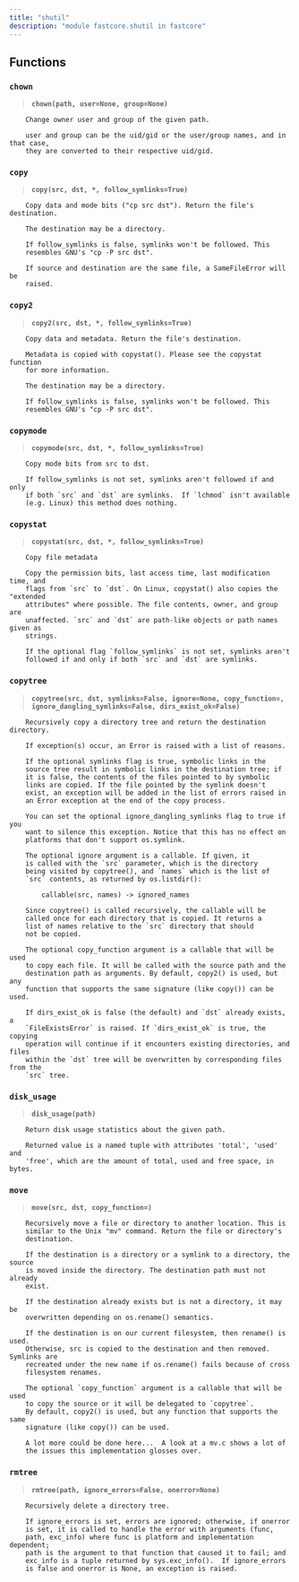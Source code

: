 ```yaml
---
title: "shutil"
description: "module fastcore.shutil in fastcore"
---
```


## Functions

    
### `chown`
    


```{=html}
<blockquote><strong><code>chown(path, user=None, group=None)</code></strong></blockquote>
```


    
        Change owner user and group of the given path.
        
        user and group can be the uid/gid or the user/group names, and in that case,
        they are converted to their respective uid/gid.
    
### `copy`
    


```{=html}
<blockquote><strong><code>copy(src, dst, *, follow_symlinks=True)</code></strong></blockquote>
```


    
        Copy data and mode bits ("cp src dst"). Return the file's destination.
        
        The destination may be a directory.
        
        If follow_symlinks is false, symlinks won't be followed. This
        resembles GNU's "cp -P src dst".
        
        If source and destination are the same file, a SameFileError will be
        raised.
    
### `copy2`
    


```{=html}
<blockquote><strong><code>copy2(src, dst, *, follow_symlinks=True)</code></strong></blockquote>
```


    
        Copy data and metadata. Return the file's destination.
        
        Metadata is copied with copystat(). Please see the copystat function
        for more information.
        
        The destination may be a directory.
        
        If follow_symlinks is false, symlinks won't be followed. This
        resembles GNU's "cp -P src dst".
    
### `copymode`
    


```{=html}
<blockquote><strong><code>copymode(src, dst, *, follow_symlinks=True)</code></strong></blockquote>
```


    
        Copy mode bits from src to dst.
        
        If follow_symlinks is not set, symlinks aren't followed if and only
        if both `src` and `dst` are symlinks.  If `lchmod` isn't available
        (e.g. Linux) this method does nothing.
    
### `copystat`
    


```{=html}
<blockquote><strong><code>copystat(src, dst, *, follow_symlinks=True)</code></strong></blockquote>
```


    
        Copy file metadata
        
        Copy the permission bits, last access time, last modification time, and
        flags from `src` to `dst`. On Linux, copystat() also copies the "extended
        attributes" where possible. The file contents, owner, and group are
        unaffected. `src` and `dst` are path-like objects or path names given as
        strings.
        
        If the optional flag `follow_symlinks` is not set, symlinks aren't
        followed if and only if both `src` and `dst` are symlinks.
    
### `copytree`
    


```{=html}
<blockquote><strong><code>copytree(src, dst, symlinks=False, ignore=None, copy_function=<function copy2 at 0x103672dd0>, ignore_dangling_symlinks=False, dirs_exist_ok=False)</code></strong></blockquote>
```


    
        Recursively copy a directory tree and return the destination directory.
        
        If exception(s) occur, an Error is raised with a list of reasons.
        
        If the optional symlinks flag is true, symbolic links in the
        source tree result in symbolic links in the destination tree; if
        it is false, the contents of the files pointed to by symbolic
        links are copied. If the file pointed by the symlink doesn't
        exist, an exception will be added in the list of errors raised in
        an Error exception at the end of the copy process.
        
        You can set the optional ignore_dangling_symlinks flag to true if you
        want to silence this exception. Notice that this has no effect on
        platforms that don't support os.symlink.
        
        The optional ignore argument is a callable. If given, it
        is called with the `src` parameter, which is the directory
        being visited by copytree(), and `names` which is the list of
        `src` contents, as returned by os.listdir():
        
            callable(src, names) -> ignored_names
        
        Since copytree() is called recursively, the callable will be
        called once for each directory that is copied. It returns a
        list of names relative to the `src` directory that should
        not be copied.
        
        The optional copy_function argument is a callable that will be used
        to copy each file. It will be called with the source path and the
        destination path as arguments. By default, copy2() is used, but any
        function that supports the same signature (like copy()) can be used.
        
        If dirs_exist_ok is false (the default) and `dst` already exists, a
        `FileExistsError` is raised. If `dirs_exist_ok` is true, the copying
        operation will continue if it encounters existing directories, and files
        within the `dst` tree will be overwritten by corresponding files from the
        `src` tree.
    
### `disk_usage`
    


```{=html}
<blockquote><strong><code>disk_usage(path)</code></strong></blockquote>
```


    
        Return disk usage statistics about the given path.
        
        Returned value is a named tuple with attributes 'total', 'used' and
        'free', which are the amount of total, used and free space, in bytes.
    
### `move`
    


```{=html}
<blockquote><strong><code>move(src, dst, copy_function=<function copy2 at 0x103672dd0>)</code></strong></blockquote>
```


    
        Recursively move a file or directory to another location. This is
        similar to the Unix "mv" command. Return the file or directory's
        destination.
        
        If the destination is a directory or a symlink to a directory, the source
        is moved inside the directory. The destination path must not already
        exist.
        
        If the destination already exists but is not a directory, it may be
        overwritten depending on os.rename() semantics.
        
        If the destination is on our current filesystem, then rename() is used.
        Otherwise, src is copied to the destination and then removed. Symlinks are
        recreated under the new name if os.rename() fails because of cross
        filesystem renames.
        
        The optional `copy_function` argument is a callable that will be used
        to copy the source or it will be delegated to `copytree`.
        By default, copy2() is used, but any function that supports the same
        signature (like copy()) can be used.
        
        A lot more could be done here...  A look at a mv.c shows a lot of
        the issues this implementation glosses over.
    
### `rmtree`
    


```{=html}
<blockquote><strong><code>rmtree(path, ignore_errors=False, onerror=None)</code></strong></blockquote>
```


    
        Recursively delete a directory tree.
        
        If ignore_errors is set, errors are ignored; otherwise, if onerror
        is set, it is called to handle the error with arguments (func,
        path, exc_info) where func is platform and implementation dependent;
        path is the argument to that function that caused it to fail; and
        exc_info is a tuple returned by sys.exc_info().  If ignore_errors
        is false and onerror is None, an exception is raised.

